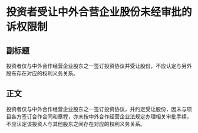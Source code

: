 # 投资者受让中外合营企业股份未经审批的诉权限制
## 副标题
投资者仅与中外合作经营企业股东之一签订投资协议并受让股份，不应认定与另外股东存在对应的权利义务关系。
## 正文
投资者仅与中外合作经营企业股东之一签订投资协议，并约定受让股份，因未与项目各方签订合作合同和章程，亦未按中外合作经营企业法规定办理相关审批手续，不应认定该投资人与其他股东之间存在对应的权利义务关系。